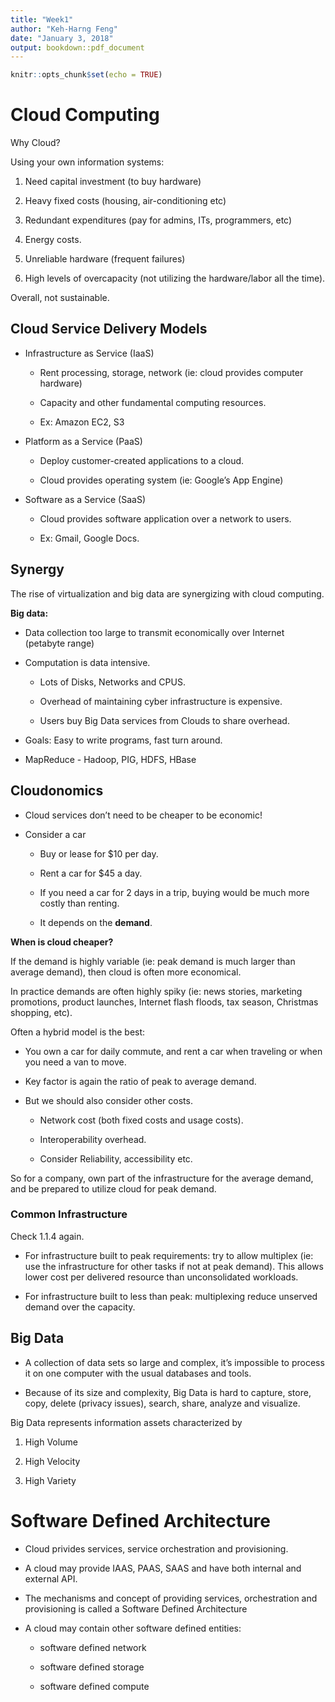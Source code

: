 ```yaml
---
title: "Week1"
author: "Keh-Harng Feng"
date: "January 3, 2018"
output: bookdown::pdf_document
---
```


```r
knitr::opts_chunk$set(echo = TRUE)
```

# Cloud Computing

Why Cloud?

Using your own information systems:

1. Need capital investment (to buy hardware)

2. Heavy fixed costs (housing, air-conditioning etc)

3. Redundant expenditures (pay for admins, ITs, programmers, etc)

4. Energy costs.

5. Unreliable hardware (frequent failures)

6. High levels of overcapacity (not utilizing the hardware/labor all the time).

Overall, not sustainable.

## Cloud Service Delivery Models

- Infrastructure as Service (IaaS)

    - Rent processing, storage, network (ie: cloud provides computer hardware)
    
    - Capacity and other fundamental computing resources.
    
    - Ex: Amazon EC2, S3
    
- Platform as a Service (PaaS)

    - Deploy customer-created applications to a cloud.
    
    - Cloud provides operating system (ie: Google's App Engine)
    
- Software as a Service (SaaS)

    - Cloud provides software application over a network to users.
    
    - Ex: Gmail, Google Docs.
    
## Synergy

The rise of virtualization and big data are synergizing with cloud computing.

**Big data:**

- Data collection too large to transmit economically over Internet (petabyte range)

- Computation is data intensive.

    - Lots of Disks, Networks and CPUS.
    
    - Overhead of maintaining cyber infrastructure is expensive.
    
    - Users buy Big Data services from Clouds to share overhead.
    
- Goals: Easy to write programs, fast turn around.

- MapReduce - Hadoop, PIG, HDFS, HBase

## Cloudonomics

- Cloud services don't need to be cheaper to be economic!

- Consider a car

    - Buy or lease for $10 per day.
    
    - Rent a car for $45 a day.
    
    - If you need a car for 2 days in a trip, buying would be much more costly than renting.
    
    - It depends on the **demand**.
    
**When is cloud cheaper?**

If the demand is highly variable (ie: peak demand is much larger than average demand), then cloud is often more economical.

In practice demands are often highly spiky (ie: news stories, marketing promotions, product launches, Internet flash floods, tax season, Christmas shopping, etc).

Often a hybrid model is the best:

- You own a car for daily commute, and rent a car when traveling or when you need a van to move.

- Key factor is again the ratio of peak to average demand.

- But we should also consider other costs.

    - Network cost (both fixed costs and usage costs).
    
    - Interoperability overhead.
    
    - Consider Reliability, accessibility etc.
    
So for a company, own part of the infrastructure for the average demand, and be prepared to utilize cloud for peak demand.

### Common Infrastructure

Check 1.1.4 again.

- For infrastructure built to peak requirements: try to allow multiplex (ie: use the infrastructure for other tasks if not at peak demand). This allows lower cost per delivered resource than unconsolidated workloads.

- For infrastructure built to less than peak: multiplexing reduce unserved demand over the capacity.

## Big Data

- A collection of data sets so large and complex, it's impossible to process it on one computer with the usual databases and tools.

- Because of its size and complexity, Big Data is hard to capture, store, copy, delete (privacy issues), search, share, analyze and visualize.

Big Data represents information assets characterized by

1. High Volume

2. High Velocity

3. High Variety

# Software Defined Architecture

- Cloud privides services, service orchestration and provisioning.

- A cloud may provide IAAS, PAAS, SAAS and have both internal and external API.

- The mechanisms and concept of providing services, orchestration and provisioning is called a Software Defined Architecture

- A cloud may contain other software defined entities:

    - software defined network
    
    - software defined storage
    
    - software defined compute